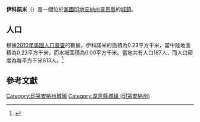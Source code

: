 {{noteTA
|G1=USState
|G2=地名
|G3=Unit
}}
{{Infobox settlement
|name            = 伊科諾米
|native_name = Economy
|settlement_type          = [[鎮|城鎮]]
|image_skyline            = Wayne County Indiana Incorporated and Unincorporated areas Economy Highlighted 1820152.svg
|imagesize                = 250px
|image_map                = 
|mapsize                  = 
|subdivision_type         = [[世界政區索引|國家]]
|subdivision_type1        = [[美国州份|州份]]
|subdivision_type2        = [[印地安納州行政區劃|縣]]
|subdivision_name         = [[美国|美国]]
|subdivision_name1        = [[印地安納州|印地安納州]]
|subdivision_name2        = [[韋恩縣_(印地安納州)|韋恩縣]]
|elevation_ft             = 1155
|elevation_m              = 352
|timezone                 = [[北美东部时区|EST]]
|area_total_km2           = 0.23
|area_land_km2            = 0.23
|area_water_km2           = 0.00
|area_total_sq_mi         = 
|area_land_sq_mi          = 
|area_water_sq_mi         = 
|population_as_of         = [[2010年美國人口普查|2010]]
|population_footnotes     = 
|population_total         = 187
|population_density_km2   = auto
|population_density_sq_mi = auto
|utc_offset               = -5
|coordinates              = {{coord|39|58|35|N|85|05|09|W|display=inline,title}}
| coor_pinpoint           = 
| coordinates_footnotes   = 
|timezone_DST             = EST
|utc_offset_DST           = -5
|postal_code_type         = [[美國郵區編號|郵區編號]]
|postal_code              = 47339
|area_code                = [[北美電話區號765|765]]
|blank_name = [[地名信息系统|GNIS ID]]
|blank_info = 433994<ref name="GNIS">{{cite gnis|433994|Economy}}</ref>
}}
'''伊科諾米'''（{{lang-en|Economy}}）是一個位於[[美國|美國]][[印地安納州|印地安納州]][[韋恩縣_(印地安納州)|韋恩縣]]的[[鎮|城鎮]]。

== 人口 ==
根據[[2010年美國人口普查|2010年美國人口普查]]的數據，伊科諾米的面積為0.23平方千米，當中陸地面積為0.23平方千米，而水域面積為0.00平方千米。當地共有人口187人，而人口密度為每平方千米813人。<ref name="GR8">{{cite web|url=http://factfinder2.census.gov|publisher=[[美国人口调查局|美国人口调查局]]|accessdate=2011-05-14|title=American FactFinder|archive-date=2013-09-11|archive-url=https://web.archive.org/web/20130911234518/http://factfinder2.census.gov/|dead-url=no}}</ref>

== 參考文獻 ==
{{reflist}}

{{韋恩縣 (印地安納州)}}
{{Authority control}}

{{DEFAULTSORT:Economy, Indiana}}
[[Category:印第安納州城鎮|Category:印第安納州城鎮]]
[[Category:韋恩縣城鎮_(印第安納州)|Category:韋恩縣城鎮 (印第安納州)]]

{{Indiana-geo-stub}}